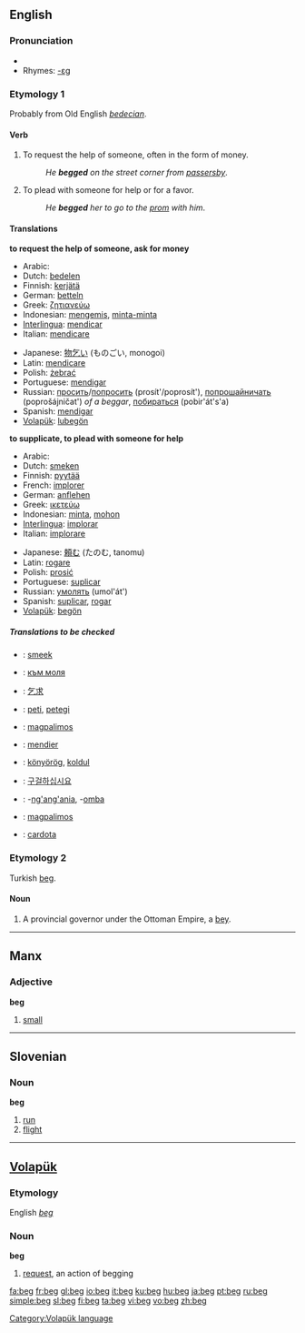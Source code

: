 ==English==

===Pronunciation===
* {{IPA|/bɛg/}}
*Rhymes: [[Rhymes:English:-ɛɡ|-ɛɡ]]

===Etymology 1===
Probably from Old English ''[[bedecian]]''.

====Verb====
{{en-verb|beg|g|ed}}

# To request the help of someone, often in the form of money.
#:''He '''begged''' on the street corner from [[passersby]]''. 
# To plead with someone for help or for a favor.
#:''He '''begged''' her to go to the [[prom]] with him''.

====Translations====
'''to request the help of someone, ask for money'''
{{top}}
*Arabic: {{ARchar|[[يستجدي]]}}
*Dutch: [[bedelen]]
*Finnish: [[kerjätä]]
*German: [[betteln]]
*Greek: [[ζητιανεύω]]
*Indonesian: [[mengemis]], [[minta-minta]]
*[[Interlingua]]: [[mendicar]]
*Italian: [[mendicare]]
{{mid}}
*Japanese: [[物乞い]] (ものごい, monogoi)
*Latin: [[mendicare]]
*Polish: [[żebrać]]
*Portuguese: [[mendigar]]
*Russian: [[просить]]/[[попросить]] (prosít'/poprosít'), [[попрошайничать]] (poprošájničat') ''of a beggar'', [[побираться]] (pobir'át's'a)
*Spanish: [[mendigar]]
*[[Volapük]]: [[lubegön]]
{{bottom}}

'''to supplicate, to plead with someone for help'''
{{top}}
*Arabic: {{ARchar|[[يتوسل]]}}
*Dutch: [[smeken]]
*Finnish: [[pyytää]]
*French: [[implorer]]
*German: [[anflehen]]
*Greek: [[ικετεύω]]
*Indonesian: [[minta]], [[mohon]]
*[[Interlingua]]: [[implorar]]
*Italian: [[implorare]]
{{mid}}
*Japanese: [[頼む]] (たのむ, tanomu)
*Latin: [[rogare]]
*Polish: [[prosić]]
*Portuguese: [[suplicar]]
*Russian: [[умолять]] (umol'át')
*Spanish: [[suplicar]], [[rogar]]
*[[Volapük]]: [[begön]]
{{bottom}}

=====Translations to be checked=====
{{checktrans}}
*{{ttbc|Afrikaans}}: [[smeek]]
*{{ttbc|Bulgarian}}: [[към моля]]
*{{ttbc|Chinese}}: [[乞求]]
*{{ttbc|Esperanto}}: [[peti]], [[petegi]]
*{{ttbc|Filipino}}: [[magpalimos]]
*{{ttbc|French}}: [[mendier]]
*{{ttbc|Hungarian}}: [[könyörög]], [[koldul]]
*{{ttbc|Korean}}: [[구걸하십시요]]
*{{ttbc|Swahili}}: -[[ng'ang'ania]], -[[omba]]
*{{ttbc|Tagalog}}: [[magpalimos]]
*{{ttbc|Welsh}}: [[cardota]]

===Etymology 2===
Turkish [[beg#Turkish|beg]].

====Noun====
{{en-noun}}

# A provincial governor under the Ottoman Empire, a [[bey]].

----

==Manx==

===Adjective===
'''beg'''

#[[small]]

----

==Slovenian==

===Noun===
'''beg''' {{m}}

# [[run]]
# [[flight]]

----

==[[Volapük]]==

===Etymology===
English ''[[beg]]''

===Noun===
'''beg'''

# [[request]], an action of begging

[[Category:Volapük language]]

[[fa:beg]]
[[fr:beg]]
[[gl:beg]]
[[io:beg]]
[[it:beg]]
[[ku:beg]]
[[hu:beg]]
[[ja:beg]]
[[pt:beg]]
[[ru:beg]]
[[simple:beg]]
[[sl:beg]]
[[fi:beg]]
[[ta:beg]]
[[vi:beg]]
[[vo:beg]]
[[zh:beg]]